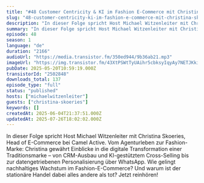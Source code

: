 ```yaml
---
title: "#48 Customer Centricity & KI im Fashion E-Commerce mit Christina Skoeries von Camel Active "
slug: "48-customer-centricity-ki-im-fashion-e-commerce-mit-christina-skoeries-von-camel-active"
description: "In dieser Folge spricht Host Michael Witzenleiter mit Christina Skoeries, Head of E-Commerce bei Camel Active. Vom Agenturleben zur Fashion-Marke: Christina gewährt Einblicke in die digitale Transformation einer Traditionsmarke – von CRM-Ausbau und KI-gestütztem Cross-Selling bis zur datengetriebenen Personalisierung über WhatsApp. Wie gelingt nachhaltiges Wachstum im Fashion-E-Commerce? Und warum ist der stationäre Handel dabei alles andere als tot? Jetzt reinhören!"
summary: "In dieser Folge spricht Host Michael Witzenleiter mit Christina Skoeries, Head of E-Commerce bei Camel Active. Vom Agenturleben zur Fashion-Marke: Christina gewährt Einblicke in die digitale Transformation einer Traditionsmarke – von CRM-Ausbau und KI-gestütztem Cross-Selling bis zur datengetriebenen Personalisierung über WhatsApp. Wie gelingt nachhaltiges Wachstum im Fashion-E-Commerce? Und warum ist der stationäre Handel dabei alles andere als tot? Jetzt reinhören!"
episode: 48
season: 1
language: "de"
duration: "2166"
audioUrl: "https://media.transistor.fm/350ed944/9b36ab21.mp3"
imageUrl: "https://img.transistor.fm/43XtPSWtTyUAihr5cbksyIqyAy7NETJKkizd1XE7lH4/rs:fill:0:0:1/w:3000/h:3000/q:60/aHR0cHM6Ly9pbWct/dXBsb2FkLXByb2R1/Y3Rpb24udHJhbnNp/c3Rvci5mbS9jZGQ1/NDRjNDI4OWZkNTM0/Y2FkNzY4ZTRjZTJi/YzZhNy5qcGc.webp"
pubDate: 2025-05-20T10:59:19.000Z
transistorId: "2502848"
downloads_total: 137
episode_type: "full"
status: "published"
hosts: ["michaelwitzenleiter"]
guests: ["christina-skoeries"]
keywords: []
createdAt: 2025-06-04T21:37:51.000Z
updatedAt: 2025-07-26T18:02:02.000Z
---
```


In dieser Folge spricht Host Michael Witzenleiter mit Christina Skoeries, Head of E-Commerce bei Camel Active. Vom Agenturleben zur Fashion-Marke: Christina gewährt Einblicke in die digitale Transformation einer Traditionsmarke – von CRM-Ausbau und KI-gestütztem Cross-Selling bis zur datengetriebenen Personalisierung über WhatsApp. Wie gelingt nachhaltiges Wachstum im Fashion-E-Commerce? Und warum ist der stationäre Handel dabei alles andere als tot? Jetzt reinhören!

